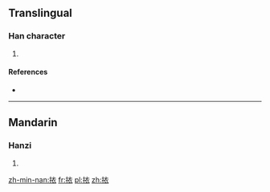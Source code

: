 ==Translingual==

===Han character===
{{Han char|rn=64|rad=手|as=06|sn=9|four=5003<sub>2</sub>|canj=手卜竹女 (QYHV)}}

# {{defn|Han|sort=手06}}

====References====
* {{Han ref|kx=0431.080|dkj=12065|hdz=31875.040|uh=6314|ud=25364|bh=CEE2|bd=52962}}

----

==Mandarin==

===Hanzi===
{{cmn-hanzi|pin=[[lǚ]] ([[lü3]])|wg=lü<sup>3</sup>}}

# {{defn|lang=cmn|sort=手06}}

[[zh-min-nan:挔]]
[[fr:挔]]
[[pl:挔]]
[[zh:挔]]